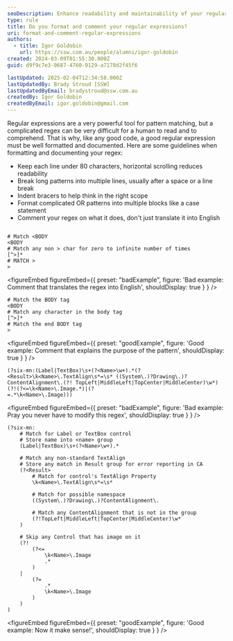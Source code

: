 ```yaml
---
seoDescription: Enhance readability and maintainability of your regular expressions by formatting them neatly and adding clear comments.
type: rule
title: Do you format and comment your regular expressions?
uri: format-and-comment-regular-expressions
authors:
  - title: Igor Goldobin
    url: https://ssw.com.au/people/alumni/igor-goldobin
created: 2024-03-09T01:55:30.000Z
guid: d9f9c7e3-0687-4760-9129-a7178d2f45f6

lastUpdated: 2025-02-04T12:34:58.000Z
lastUpdatedBy: Brady Stroud [SSW]
lastUpdatedByEmail: bradystroud@ssw.com.au
createdBy: Igor Goldobin
createdByEmail: igor.goldobin@gmail.com
---
```


Regular expressions are a very powerful tool for pattern matching, but a complicated regex can be very difficult for a human to read and to comprehend. That is why, like any good code, a good regular expression must be well formatted and documented.
Here are some guidelines when formatting and documenting your regex:

* Keep each line under 80 characters, horizontal scrolling reduces readability
* Break long patterns into multiple lines, usually after a space or a line break
* Indent bracers to help think in the right scope
* Format complicated OR patterns into multiple blocks like a case statement
* Comment your regex on what it does, don't just translate it into English

```regex

# Match <BODY
<BODY
# Match any non > char for zero to infinite number of times
[^>]*
# MATCH >
>
```

<figureEmbed figureEmbed={{
  preset: "badExample",
  figure: 'Bad example: Comment that translates the regex into English',
  shouldDisplay: true
} } />


```regex
# Match the BODY tag
<BODY
# Match any character in the body tag
[^>]*
# Match the end BODY tag
>
```

<figureEmbed figureEmbed={{
  preset: "goodExample",
  figure: 'Good example: Comment that explains the purpose of the pattern',
  shouldDisplay: true
} } />


```regex
(?six-mn:(Label|TextBox)\s+(?<Name>\w+).*(?<Result>\k<Name>\.TextAlign\s*=\s* ((System\.)?Drawing\.)?ContentAlignment\.(?! TopLeft|MiddleLeft|TopCenter|MiddleCenter)\w*)(?!(?<=\k<Name>\.Image.*)|(?
=.*\k<Name>\.Image)))
```

<figureEmbed figureEmbed={{
  preset: "badExample",
  figure: 'Bad example: Pray you never have to modify this regex',
  shouldDisplay: true
} } />


```regex
(?six-mn:
    # Match for Label or TextBox control
    # Store name into <name> group
    (Label|TextBox)\s+(?<Name>\w+).*

    # Match any non-standard TextAlign
    # Store any match in Result group for error reporting in CA
    (?<Result>
        # Match for control's TextAlign Property
        \k<Name>\.TextAlign\s*=\s*

        # Match for possible namespace
        ((System\.)?Drawing\.)?ContentAlignment\.

        # Match any ContentAlignment that is not in the group
        (?!TopLeft|MiddleLeft|TopCenter|MiddleCenter)\w*
    )

    # Skip any Control that has image on it
    (?!
        (?<=
            \k<Name>\.Image
            .*
        )
    |
        (?=
            .*
            \k<Name>\.Image
        )
    )
)
```

<figureEmbed figureEmbed={{
  preset: "goodExample",
  figure: 'Good example: Now it make sense!',
  shouldDisplay: true
} } />
